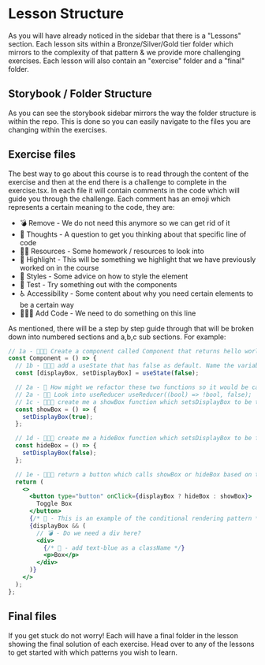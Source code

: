 
<Meta title="Introduction/03 - Lesson Structure" />

# Lesson Structure

As you will have already noticed in the sidebar that there is a "Lessons" section. Each lesson sits within a Bronze/Silver/Gold tier folder which mirrors to the complexity of that pattern & we provide more challenging exercises. Each lesson will also contain an "exercise" folder and a "final" folder.

## Storybook / Folder Structure

As you can see the storybook sidebar mirrors the way the folder structure is within the repo. This is done so you can easily navigate to the files you are changing within the exercises.

## Exercise files

The best way to go about this course is to read through the content of the exercise and then at the end there is a challenge to complete in the exercise.tsx. In each file it will contain comments in the code which will guide you through the challenge. Each comment has an emoji which represents a certain meaning to the code, they are:

- 💣 Remove - We do not need this anymore so we can get rid of it
- 🤔 Thoughts - A question to get you thinking about that specific line of code
- ✍🏻 Resources - Some homework / resources to look into
- 💅 Highlight - This will be something we highlight that we have previously worked on in the course
- 💄 Styles - Some advice on how to style the element
- 🧪 Test - Try something out with the components
- ♿️ Accessibility - Some content about why you need certain elements to be a certain way
- 👨🏻‍💻 Add Code - We need to do something on this line

As mentioned, there will be a step by step guide through that will be broken down into numbered sections and a,b,c sub sections. For example:

```jsx
// 1a - 👨🏻‍💻 Create a component called Component that returns hello world
const Component = () => {
  // 1b - 👨🏻‍💻 add a useState that has false as default. Name the variable displayBox
  const [displayBox, setDisplayBox] = useState(false);

  // 2a - 🤔 How might we refactor these two functions so it would be called toggleDisplayBox();
  // 2a - ✍🏻 Look into useReducer useReducer((bool) => !bool, false);
  // 1c - 👨🏻‍💻 create me a showBox function which setsDisplayBox to be true
  const showBox = () => {
    setDisplayBox(true);
  };

  // 1d - 👨🏻‍💻 create me a hideBox function which setsDisplayBox to be false
  const hideBox = () => {
    setDisplayBox(false);
  };

  // 1e - 👨🏻‍💻 return a button which calls showBox or hideBox based on the value of displayBox and conditionally display a div with some text with Box as text
  return (
    <>
      <button type="button" onClick={displayBox ? hideBox : showBox}>
        Toggle Box
      </button>
      {/* 💅 - This is an example of the conditional rendering pattern */}
      {displayBox && (
        // 💣 - Do we need a div here?
        <div>
          {/* 💄 - add text-blue as a className */}
          <p>Box</p>
        </div>
      )}
    </>
  );
};
```

## Final files

If you get stuck do not worry! Each will have a final folder in the lesson showing the final solution of each exercise. Head over to any of the lessons to get started with which patterns you wish to learn.
